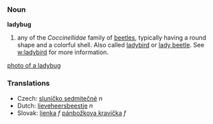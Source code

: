===Noun===
'''ladybug'''

# any of the ''Coccinellidae'' family of [[beetle]]s, typically having a round shape and a colorful shell.  Also called [[ladybird]] or [[lady beetle]].  See [[w:ladybird]] for more information.

[[image:ladybug1.jpg|photo of a ladybug]]

=== Translations ===
*Czech: [[sluníčko sedmitečné]] ''n''
*Dutch: [[lieveheersbeestje]] ''n''
*Slovak: [[lienka]] ''f''  [[pánbožkova kravička]] ''f''